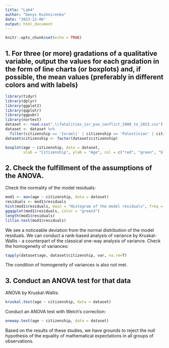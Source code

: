 ---
title: "Lab4"
author: "Denys Kushnirenko"
date: "2023-12-06"
output: html_document
---

```{r setup, include=FALSE}
knitr::opts_chunk$set(echo = TRUE)
```

## 1. For three (or more) gradations of a qualitative variable, output the values for each gradation in the form of line charts (or boxplots) and, if possible, the mean values (preferably in different colors and with labels)

```{r, echo=FALSE}
library(tidyr)
library(dplyr)
library(ggplot2)
library(qqplotr)
library(ggpubr)
library(nortest)
dataset <- read.csv(".\\fatalities_isr_pse_conflict_2000_to_2023.csv")
dataset <- dataset %>%   
  filter(citizenship == 'Israeli' | citizenship == 'Palestinian' | citizenship == 'Jordanian')
dataset$citizenship <- factor(dataset$citizenship)
```
```{r}
boxplot(age ~ citizenship, data = dataset,
        xlab = "Citizenship", ylab = "Age", col = c("red", "green", "blue"))

```

## 2. Check the fulfillment of the assumptions of the ANOVA.

Check the normality of the model residuals:

```{r}
mod1 <- aov(age ~ citizenship, data = dataset)
residuals <- mod1$residuals
hist(mod1$residuals, main = "Histogram of the model residuals", freq = F, col = "green1")
ggqqplot(mod1$residuals, color = "green3")
length(mod1$residuals)
lillie.test(mod1$residuals)
```
We see a noticeable deviation from the normal distribution of the model residuals. We can conduct a rank-based analysis of variance by Kruskal-Wallis - a counterpart of the classical one-way analysis of variance.
Check the homogeneity of variances:
```{r}
tapply(dataset$age, dataset$citizenship, var, na.rm=T)
```
The condition of homogeneity of variances is also not met.

## 3. Conduct an ANOVA test for that data

ANOVA by Kruskal-Wallis:

```{r}
kruskal.test(age ~ citizenship, data = dataset)

```
Conduct an ANOVA test with Welch's correction:

```{r}
oneway.test(age ~ citizenship, data = dataset)
```
Based on the results of these studies, we have grounds to reject the null hypothesis of the equality of mathematical expectations in all groups of observations.
